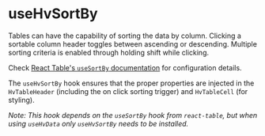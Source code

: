
<Meta title="Visualizations/Table/Table Hooks/useHvSortBy" />

# useHvSortBy

Tables can have the capability of sorting the data by column. Clicking a sortable column header toggles between ascending or descending. Multiple sorting criteria
is enabled through holding shift while clicking.

Check [React Table's `useSortBy` documentation](https://react-table.tanstack.com/docs/api/useSortBy) for configuration details.

The `useHvSortBy` hook ensures that the proper properties are injected in the `HvTableHeader` (including the on click sorting trigger) and `HvTableCell` (for styling).

_Note: This hook depends on the `useSortBy` hook from `react-table`, but when using `useHvData` only `useHvSortBy` needs to be installed._

<Canvas>
  <Story name="useHvSortBy" story={UseHvSortByStory} />
</Canvas>
